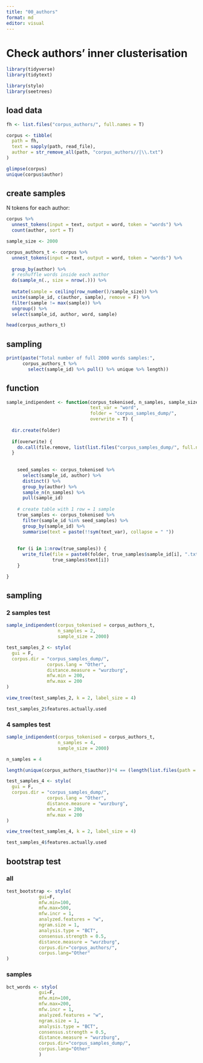 ```yaml
---
title: "00_authors"
format: md
editor: visual
---
```


# Check authors' inner clusterisation

```r
library(tidyverse)
library(tidytext)

library(stylo)
library(seetrees)
```

## load data

```r
fh <- list.files("corpus_authors/", full.names = T)

corpus <- tibble(
  path = fh,
  text = sapply(path, read_file),
  author = str_remove_all(path, "corpus_authors//|\\.txt")
)

glimpse(corpus)
unique(corpus$author)
```

## create samples

N tokens for each author:

```r
corpus %>% 
  unnest_tokens(input = text, output = word, token = "words") %>% 
  count(author, sort = T)
```

```r
sample_size <- 2000
```

```r
corpus_authors_t <- corpus %>% 
  unnest_tokens(input = text, output = word, token = "words") %>% 
  
  group_by(author) %>% 
  # reshuffle words inside each author
  do(sample_n(., size = nrow(.))) %>%
  
  mutate(sample = ceiling(row_number()/sample_size)) %>% 
  unite(sample_id, c(author, sample), remove = F) %>% 
  filter(sample != max(sample)) %>% 
  ungroup() %>% 
  select(sample_id, author, word, sample)

head(corpus_authors_t)
```

## sampling

```r
print(paste("Total number of full 2000 words samples:",
      corpus_authors_t %>% 
        select(sample_id) %>% pull() %>% unique %>% length))
```

## function

```r
sample_indipendent <- function(corpus_tokenised, n_samples, sample_size,
                               text_var = "word", 
                               folder = "corpus_samples_dump/",
                               overwrite = T) {
  
  dir.create(folder)
  
  if(overwrite) {
    do.call(file.remove, list(list.files("corpus_samples_dump/", full.names = TRUE)))
  }
  
    
    seed_samples <- corpus_tokenised %>% 
      select(sample_id, author) %>% 
      distinct() %>% 
      group_by(author) %>% 
      sample_n(n_samples) %>% 
      pull(sample_id)
    
    # create table with 1 row = 1 sample
    true_samples <- corpus_tokenised %>% 
      filter(sample_id %in% seed_samples) %>% 
      group_by(sample_id) %>% 
      summarise(text = paste(!!sym(text_var), collapse = " "))
    
    
    for (i in 1:nrow(true_samples)) {
      write_file(file = paste0(folder, true_samples$sample_id[i], ".txt"),
                 true_samples$text[i])
    }

}
```

## sampling

### 2 samples test

```r
sample_indipendent(corpus_tokenised = corpus_authors_t,
                   n_samples = 2,
                   sample_size = 2000)
```

```r
test_samples_2 <- stylo(
  gui = F,
  corpus.dir = "corpus_samples_dump/",
               corpus.lang = "Other",
               distance.measure = "wurzburg",
               mfw.min = 200,
               mfw.max = 200
)
```

```r
view_tree(test_samples_2, k = 2, label_size = 4)
```

```r
test_samples_2$features.actually.used
```

### 4 samples test

```r
sample_indipendent(corpus_tokenised = corpus_authors_t,
                   n_samples = 4,
                   sample_size = 2000)
```

```r
n_samples = 4

length(unique(corpus_authors_t$author))*4 == (length(list.files(path = "corpus_samples_dump/")))
```

```r
test_samples_4 <- stylo(
  gui = F,
  corpus.dir = "corpus_samples_dump/",
               corpus.lang = "Other",
               distance.measure = "wurzburg",
               mfw.min = 200,
               mfw.max = 200
)
```

```r
view_tree(test_samples_4, k = 2, label_size = 4)
```

```r
test_samples_4$features.actually.used
```

## bootstrap test

### all

```r
test_bootstrap <- stylo(
            gui=F,
            mfw.min=100,
            mfw.max=500,
            mfw.incr = 1,
            analyzed.features = "w",
            ngram.size = 1,
            analysis.type = "BCT",
            consensus.strength = 0.5,
            distance.measure = "wurzburg",
            corpus.dir="corpus_authors/",
            corpus.lang="Other"
)
```

### samples

```r
bct_words <- stylo(
            gui=F,
            mfw.min=100,
            mfw.max=200,
            mfw.incr = 1,
            analyzed.features = "w",
            ngram.size = 1,
            analysis.type = "BCT",
            consensus.strength = 0.5,
            distance.measure = "wurzburg",
            corpus.dir="corpus_samples_dump/",
            corpus.lang="Other"
            )
```
